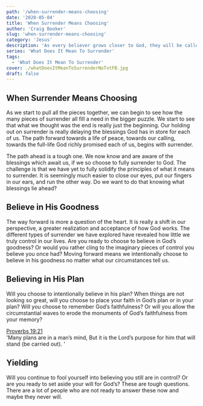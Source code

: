 ```yaml
---
path: '/when-surrender-means-choosing'
date: '2020-05-04'
title: 'When Surrender Means Choosing'
author: 'Craig Booker'
slug: 'when-surrender-means-choosing'
category: 'Jesus'
description: 'As every believer grows closer to God, they will be called to deeper levels of surrender. Here we talk about when surrender means saying.'
series: 'What Does It Mean To Surrender'
tags:
  - 'What Does It Mean To Surrender'
cover: ./whatDoesItMeanToSurrenderNoTxtFB.jpg
draft: false
---
```


## When Surrender Means Choosing

As we start to pull all the pieces together, we can begin to see how the many pieces of surrender all fill a need in the bigger puzzle. We start to see that what we thought was the end is really just the beginning. Our holding out on surrender is really delaying the blessings God has in store for each of us. The path forward towards a life of peace, towards our calling, towards the full-life God richly promised each of us, begins with surrender.

The path ahead is a tough one. We now know and are aware of the blessings which await us, if we so choose to fully surrender to God. The challenge is that we have yet to fully solidify the principles of what it means to surrender. It is seemingly much easier to close our eyes, put our fingers in our ears, and run the other way. Do we want to do that knowing what blessings lie ahead?

## Believe in His Goodness

The way forward is more a question of the heart. It is really a shift in our perspective, a greater realization and acceptance of how God works. The different types of surrender we have explored have revealed how little we truly control in our lives. Are you ready to choose to believe in God’s goodness? Or would you rather cling to the imaginary pieces of control you believe you once had? Moving forward means we intentionally choose to believe in his goodness no matter what our circumstances tell us.

## Believing in His Plan

Will you choose to intentionally believe in his plan? When things are not looking so great, will you choose to place your faith in God’s plan or in your plan? Will you choose to remember God’s faithfulness? Or will you allow the circumstantial waves to erode the monuments of God’s faithfulness from your memory?

[Proverbs 19:21](https://my.bible.com/bible/1588/PRO.19.21)<br />
'Many plans are in a man’s mind, But it is the Lord’s purpose for him that will stand (be carried out). '

## Yielding

Will you continue to fool yourself into believing you still are in control? Or are you ready to set aside your will for God’s? These are tough questions. There are a lot of people who are not ready to answer these now and maybe they never will.
